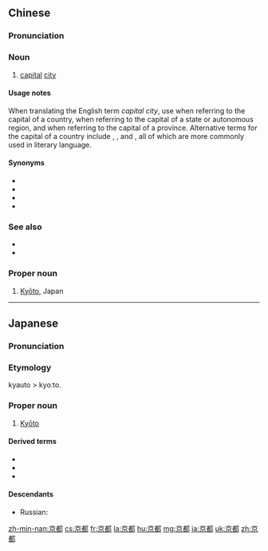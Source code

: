 ==Chinese==
{{zh-forms}}

===Pronunciation===
{{zh-pron
|m=jīngdū
|c=ging1 dou1
|mn=kiaⁿ-to͘
|cat=noun
}}

===Noun===
{{zh-noun}}

# {{context|literary|lang=zh}} [[capital]] [[city]] {{gloss|of a country}}

====Usage notes====
When translating the English term ''capital city'', use {{zh-l|首都}} when referring to the capital of a country, {{zh-l|首府}} when referring to the capital of a state or autonomous region, and {{zh-l|省會}} when referring to the capital of a province. Alternative terms for the capital of a country include {{zh-l|國都}}, {{zh-l|京城}}, {{zh-l|京都}} and {{zh-l|京邑}}, all of which are more commonly used in literary language.

====Synonyms====
* {{zh-l|國都}}
* {{zh-l|京城}}
* {{zh-l|京邑}}
* {{zh-l|首都}}

===See also===
* {{zh-l|省會}}
* {{zh-l|首府}}

===Proper noun===
{{zh-proper noun}}

# [[Kyōto]], Japan

{{zh-cat|Cities}}

----

==Japanese==
{{ja-kanjitab|きょう|と|yomi=on}}

===Pronunciation===
{{ja-pron|きょうと|acc=a|a=Ja-Kyoto.ogg}}

===Etymology===
kyauto > kyoːto.

===Proper noun===
{{ja-pos|きょうと|proper|hhira=きやうと}}

# [[Kyōto]]

====Derived terms====
* {{ja-r|京阪|gloss=[[Kyōto]] and [[Ōsaka]]|けいはん}}
* {{ja-r|京阪奈|gloss=[[Kyōto]], [[Ōsaka]], and [[Nara]]|けいはんな}}
* {{ja-r|京阪神|gloss=[[Kyōto]], [[Ōsaka]], and [[Kōbe]]|けいはんしん}}

====Descendants====
* Russian: {{l|ru|Кио́то|g=m}}

{{topics|ja|Cities in Japan}}

[[zh-min-nan:京都]]
[[cs:京都]]
[[fr:京都]]
[[la:京都]]
[[hu:京都]]
[[mg:京都]]
[[ja:京都]]
[[uk:京都]]
[[zh:京都]]
